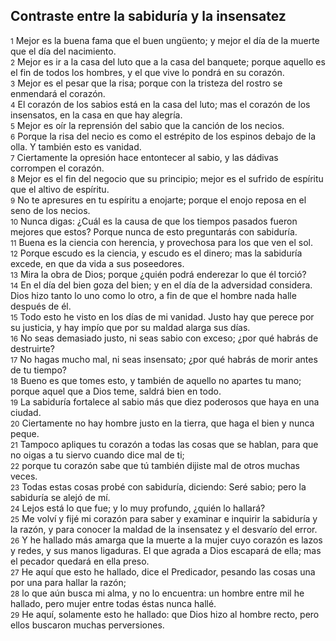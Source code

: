 == Contraste entre la sabiduría y la insensatez ==

{{anchor|1}} <small>1</small> Mejor es la buena fama que el buen ungüento; y mejor el día de la muerte que el día del nacimiento.<br>
{{anchor|2}} <small>2</small> Mejor es ir a la casa del luto que a la casa del banquete; porque aquello es el fin de todos los hombres, y el que vive lo pondrá en su corazón.<br>
{{anchor|3}} <small>3</small> Mejor es el pesar que la risa; porque con la tristeza del rostro se enmendará el corazón.<br>
{{anchor|4}} <small>4</small> El corazón de los sabios está en la casa del luto; mas el corazón de los insensatos, en la casa en que hay alegría.<br>
{{anchor|5}} <small>5</small> Mejor es oír la reprensión del sabio que la canción de los necios.<br>
{{anchor|6}} <small>6</small> Porque la risa del necio es como el estrépito de los espinos debajo de la olla. Y también esto es vanidad.<br>
{{anchor|7}} <small>7</small> Ciertamente la opresión hace entontecer al sabio, y las dádivas corrompen el corazón.<br>
{{anchor|8}} <small>8</small> Mejor es el fin del negocio que su principio; mejor es el sufrido de espíritu que el altivo de espíritu.<br>
{{anchor|9}} <small>9</small> No te apresures en tu espíritu a enojarte; porque el enojo reposa en el seno de los necios.<br>
{{anchor|10}} <small>10</small> Nunca digas: ¿Cuál es la causa de que los tiempos pasados fueron mejores que estos? Porque nunca de esto preguntarás con sabiduría.<br>
{{anchor|11}} <small>11</small> Buena es la ciencia con herencia, y provechosa para los que ven el sol.<br>
{{anchor|12}} <small>12</small> Porque escudo es la ciencia, y escudo es el dinero; mas la sabiduría excede, en que da vida a sus poseedores.<br>
{{anchor|13}} <small>13</small> Mira la obra de Dios; porque ¿quién podrá enderezar lo que él torció?<br>
{{anchor|14}} <small>14</small> En el día del bien goza del bien; y en el día de la adversidad considera. Dios hizo tanto lo uno como lo otro, a fin de que el hombre nada halle después de él.<br>
{{anchor|15}} <small>15</small> Todo esto he visto en los días de mi vanidad. Justo hay que perece por su justicia, y hay impío que por su maldad alarga sus días.<br>
{{anchor|16}} <small>16</small> No seas demasiado justo, ni seas sabio con exceso; ¿por qué habrás de destruirte?<br>
{{anchor|17}} <small>17</small> No hagas mucho mal, ni seas insensato; ¿por qué habrás de morir antes de tu tiempo?<br>
{{anchor|18}} <small>18</small> Bueno es que tomes esto, y también de aquello no apartes tu mano; porque aquel que a Dios teme, saldrá bien en todo.<br>
{{anchor|19}} <small>19</small> La sabiduría fortalece al sabio más que diez poderosos que haya en una ciudad.<br>
{{anchor|20}} <small>20</small> Ciertamente no hay hombre justo en la tierra, que haga el bien y nunca peque.<br>
{{anchor|21}} <small>21</small> Tampoco apliques tu corazón a todas las cosas que se hablan, para que no oigas a tu siervo cuando dice mal de ti;<br>
{{anchor|22}} <small>22</small> porque tu corazón sabe que tú también dijiste mal de otros muchas veces.<br>
{{anchor|23}} <small>23</small> Todas estas cosas probé con sabiduría, diciendo: Seré sabio; pero la sabiduría se alejó de mí.<br>
{{anchor|24}} <small>24</small> Lejos está lo que fue; y lo muy profundo, ¿quién lo hallará?<br>
{{anchor|25}} <small>25</small> Me volví y fijé mi corazón para saber y examinar e inquirir la sabiduría y la razón, y para conocer la maldad de la insensatez y el desvarío del error.<br>
{{anchor|26}} <small>26</small> Y he hallado más amarga que la muerte a la mujer cuyo corazón es lazos y redes, y sus manos ligaduras. El que agrada a Dios escapará de ella; mas el pecador quedará en ella preso.<br>
{{anchor|27}} <small>27</small> He aquí que esto he hallado, dice el Predicador, pesando las cosas una por una para hallar la razón;<br>
{{anchor|28}} <small>28</small> lo que aún busca mi alma, y no lo encuentra: un hombre entre mil he hallado, pero mujer entre todas éstas nunca hallé.<br>
{{anchor|29}} <small>29</small> He aquí, solamente esto he hallado: que Dios hizo al hombre recto, pero ellos buscaron muchas perversiones.<br>
